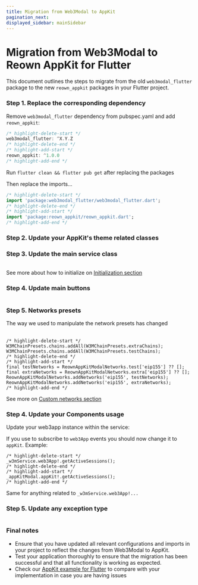 ```yaml
---
title: Migration from Web3Modal to AppKit
pagination_next: 
displayed_sidebar: mainSidebar
---
```


# Migration from Web3Modal to Reown AppKit for Flutter

This document outlines the steps to migrate from the old `web3modal_flutter` package to the new `reown_appkit` packages in your Flutter project.

### Step 1. Replace the corresponding dependency

Remove `web3modal_flutter` dependency from pubspec.yaml and add `reown_appkit`:

```dart
/* highlight-delete-start */
web3modal_flutter: ^X.Y.Z
/* highlight-delete-end */
/* highlight-add-start */
reown_appkit: ^1.0.0
/* highlight-add-end */
```

Run `flutter clean && flutter pub get` after replacing the packages

Then replace the imports...

```dart
/* highlight-delete-start */
import 'package:web3modal_flutter/web3modal_flutter.dart';
/* highlight-delete-end */
/* highlight-add-start */
import 'package:reown_appkit/reown_appkit.dart';
/* highlight-add-end */
```

### Step 2. Update your AppKit's theme related classes

<Table
  headers={['Old', 'New']}
  data={[
    {
      old: { code: 'Web3ModalThemeData' },
      new: { code: 'ReownAppKitModalThemeData' },
    },
    {
      old: { code: 'Web3ModalTheme' },
      new: { code: 'ReownAppKitModalTheme' },
    },
    {
      old: { code: 'Web3ModalColors' },
      new: { code: 'ReownAppKitModalColors' },
    },
    {
      old: { code: 'Web3ModalRadiuses' },
      new: { code: 'ReownAppKitModalRadiuses' },
    },
  ]}
/>

### Step 3. Update the main service class

<Table
  headers={['Old', 'New', 'Notes']}
  data={[
    {
      old: { code: 'W3MService' },
      new: { code: 'ReownAppKitModal' },
      notes: '`context` parameter is now required',
    },
  ]}
/>

See more about how to initialize on [Initialization section](../flutter/core/usage#initialization)

### Step 4. Update main buttons

<Table
  headers={['Old', 'New', 'Notes']}
  data={[
    {
      old: { code: 'W3MNetworkSelectButton' },
      new: { code: 'AppKitModalNetworkSelectButton' },
      notes: '`service` parameter is now `appKit`\n`context` parameter is not required anymore but still available',
    },
    {
      old: { code: 'W3MConnectWalletButton' },
      new: { code: 'AppKitModalConnectButton' },
      notes: '`service` parameter is now `appKit`\n`context` parameter is not required anymore but still available',
    },
    {
      old: { code: 'W3MAccountButton' },
      new: { code: 'AppKitModalAccountButton' },
      notes: '`service` parameter is now `appKit`\n`context` parameter is not required anymore but still available',
    },
  ]}
/>

### Step 5. Networks presets
The way we used to manipulate the network presets has changed

<Table
  headers={['Old', 'New', 'Notes']}
  data={[
    {
      old: { code: 'W3MChainPresets' },
      new: { code: 'ReownAppKitModalNetworks' },
      notes: '',
    },
    {
      old: { code: 'W3MChainInfo' },
      new: { code: 'ReownAppKitModalNetworkInfo' },
      notes: '`chainName` parameter is now `name`\n`tokenName` parameter is now `currency`\n`blockExplorer` parameter is now `explorerUrl`\n`namespace` parameter is not needed anymore',
    },
  ]}
/>

```tsx
/* highlight-delete-start */
W3MChainPresets.chains.addAll(W3MChainPresets.extraChains);
W3MChainPresets.chains.addAll(W3MChainPresets.testChains);
/* highlight-delete-end */
/* highlight-add-start */
final testNetworks = ReownAppKitModalNetworks.test['eip155'] ?? [];
final extraNetworks = ReownAppKitModalNetworks.extra['eip155'] ?? [];
ReownAppKitModalNetworks.addNetworks('eip155', testNetworks);
ReownAppKitModalNetworks.addNetworks('eip155', extraNetworks);
/* highlight-add-end */
```

See more on [Custom networks section](../flutter/core/custom-chains)

### Step 4. Update your Components usage
Update your web3app instance within the service:

If you use to subscribe to `web3App` events you should now change it to `appKit`. Example:
```tsx
/* highlight-delete-start */
_w3mService.web3App!.getActiveSessions();
/* highlight-delete-end */
/* highlight-add-start */
_appKitModal.appKit!.getActiveSessions();
/* highlight-add-end */
```

Same for anything related to `_w3mService.web3App!...`

### Step 5. Update any exception type

<Table
  headers={['Old', 'New']}
  data={[
    {
      old: { code: 'W3MServiceException' },
      new: { code: 'ReownAppKitModalException' },
    },
  ]}
/>

### Final notes

+ Ensure that you have updated all relevant configurations and imports in your project to reflect the changes from Web3Modal to AppKit.
+ Test your application thoroughly to ensure that the migration has been successful and that all functionality is working as expected.
+ Check our [AppKit example for Flutter](https://github.com/reown-com/reown_flutter/tree/master/packages/reown_appkit/example/modal/lib) to compare with your implementation in case you are having issues 
